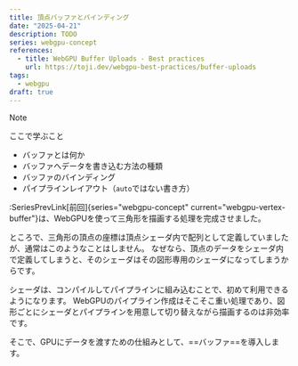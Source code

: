 ```yaml
---
title: 頂点バッファとバインディング
date: "2025-04-21"
description: TODO
series: webgpu-concept
references:
  - title: WebGPU Buffer Uploads - Best practices
    url: https://toji.dev/webgpu-best-practices/buffer-uploads
tags:
  - webgpu
draft: true
---
```


> [!note]
> ここで学ぶこと
>
> - バッファとは何か
> - バッファへデータを書き込む方法の種類
> - バッファのバインディング
> - パイプラインレイアウト（`auto`ではない書き方）

:SeriesPrevLink[前回]{series="webgpu-concept" current="webgpu-vertex-buffer"}は、WebGPUを使って三角形を描画する処理を完成させました。

ところで、三角形の頂点の座標は頂点シェーダ内で配列として定義していましたが、通常はこのようなことはしません。
なぜなら、頂点のデータをシェーダ内で定義してしまうと、そのシェーダはその図形専用のシェーダになってしまうからです。

シェーダは、コンパイルしてパイプラインに組み込むことで、初めて利用できるようになります。
WebGPUのパイプライン作成はそこそこ重い処理であり、図形ごとにシェーダとパイプラインを用意して切り替えながら描画するのは非効率です。

そこで、GPUにデータを渡すための仕組みとして、==バッファ==を導入します。
